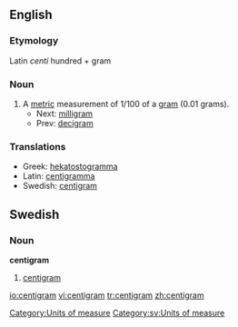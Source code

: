 ==English==

===Etymology===
Latin ''centi'' hundred + gram

===Noun===
{{en-noun}}

# A [[metric]] measurement of 1/100 of a [[gram]] (0.01 grams).
#*Next: [[milligram]] 
#*Prev: [[decigram]]

===Translations===

*Greek: [[hekatostogramma]]
*Latin: [[centigramma]]
*Swedish: [[#Swedish|centigram]] {{n}}

[[Category:Units of measure]]

==Swedish==
===Noun===
{{sv-noun-irreg-n|2=centigrammet|3=centigram|4=centigrammen}}
'''centigram''' {{n}}
#[[#English|centigram]]

[[Category:sv:Units of measure]]

[[io:centigram]]
[[vi:centigram]]
[[tr:centigram]]
[[zh:centigram]]